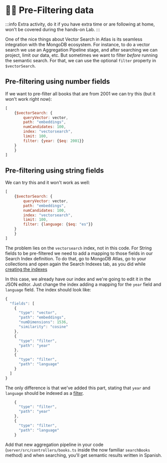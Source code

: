 # 🦸‍♂️ Pre-Filtering data 

:::info
Extra activity, do it if you have extra time or are following at home, won't be covered during the hands-on Lab.
:::

One of the nice things about Vector Search in Atlas is its seamless integration with the MongoDB ecosystem. For instance, to do a vector search we use an Aggregation Pipeline stage, and after searching we can project, limit our data, etc. But sometimes we want to filter _before_ running the semantic search. For that, we can use the optional `filter` property in `$vectorSearch`.

## Pre-filtering using number fields

If we want to pre-filter all books that are from 2001 we can try this (but it won't work right now):

```js
[
    {$vectorSearch: {
        queryVector: vector,
        path: "embeddings",
        numCandidates: 100,
        index: "vectorsearch",
        limit: 100,
        filter: {year: {$eq: 2001}}
    }
    }
]
```

## Pre-filtering using string fields

We can try this and it won't work as well:

```js
[
    {$vectorSearch: {
        queryVector: vector,
        path: "embeddings",
        numCandidates: 100,
        index: "vectorsearch",
        limit: 100,
        filter: {language: {$eq: "es"}}
    }
    }
]
```

The problem lies on the `vectorsearch` index, not in this code. For String fields to be pre-filtered we need to add a mapping to those fields in our Search Index definition. To do that, go to MongoDB Atlas, go to your collections and open again the Search Indexes tab, as you did while [creating the indexes](/docs/vector-search/create-index)

In this case, we already have our index and we're going to edit it in the JSON editor. Just change the index adding a mapping for the `year` field and `language` field. The index should look like:

```js
{
  "fields": [
    {
      "type": "vector",
      "path": "embeddings",
      "numDimensions": 1536,
      "similarity": "cosine"
    },
    {
      "type": "filter",
      "path": "year"
    },
    {
      "type": "filter",
      "path": "language"
    }
  ]
}
```

The only difference is that we've added this part, stating that `year` and `language` should be indexed as a [filter](https://www.mongodb.com/docs/atlas/atlas-vector-search/vector-search-type/#about-the-filter-type).

```js
    {
      "type": "filter",
      "path": "year"
    },
    {
      "type": "filter",
      "path": "language"
    }
```

Add that new aggregation pipeline in your code (`server/src/controllers/books.ts` inside the now familiar `searchBooks` method) and when searching, you'll get semantic results written in Spanish.
